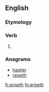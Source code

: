==English==

===Etymology===
{{suffix|arise|eth|lang=en}}

===Verb===
{{head|en|verb form}}

# {{en-archaic third-person singular of|arise}}

===Anagrams===
* [[hastier#English|hastier]]
* [[raiseth#English|raiseth]]

[[fr:ariseth]]
[[hi:ariseth]]